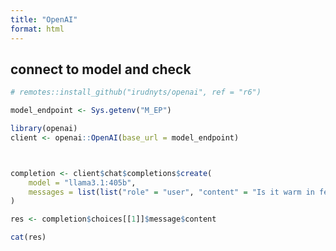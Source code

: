 ```yaml
---
title: "OpenAI"
format: html
---
```



## connect to model and check

```r
# remotes::install_github("irudnyts/openai", ref = "r6")

model_endpoint <- Sys.getenv("M_EP")

library(openai)
client <- openai::OpenAI(base_url = model_endpoint)



completion <- client$chat$completions$create(
    model = "llama3.1:405b",
    messages = list(list("role" = "user", "content" = "Is it warm in february in Stockholm"))
) 

res <- completion$choices[[1]]$message$content

cat(res)


```